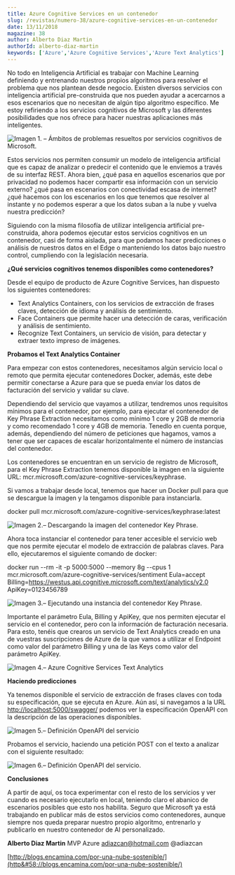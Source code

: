 ```yaml
---
title: Azure Cognitive Services en un contenedor
slug: /revistas/numero-38/azure-cognitive-services-en-un-contenedor
date: 13/11/2018
magazine: 38
author: Alberto Diaz Martin
authorId: alberto-diaz-martin
keywords: ['Azure','Azure Cognitive Services','Azure Text Analytics']
---
```






​No todo en Inteligencia Artificial es trabajar con Machine Learning definiendo y entrenando nuestros propios algoritmos para resolver el problema que nos plantean desde negocio. Existen diversos servicios con inteligencia artificial pre-construida que nos pueden ayudar a acercarnos a esos escenarios que no necesitan de algún tipo algoritmo específico. Me estoy refiriendo a los servicios cognitivos de Microsoft y las diferentes posibilidades que nos ofrece para hacer nuestras aplicaciones más inteligentes.

![Imagen 1. – Ámbitos de problemas resueltos por servicios cognitivos de Microsoft.](../../../images/numero38/azure-cognitive-services-en-un-contenedor/image1.png)

Estos servicios nos permiten consumir un modelo de inteligencia artificial que es capaz de analizar o predecir el contenido que le enviemos a través de su interfaz REST. Ahora bien, ¿qué pasa en aquellos escenarios que por privacidad no podemos hacer compartir esa información con un servicio externo? ¿qué pasa en escenarios con conectividad escasa de internet? ¿qué hacemos con los escenarios en los que tenemos que resolver al instante y no podemos esperar a que los datos suban a la nube y vuelva nuestra predicción?

Siguiendo con la misma filosofía de utilizar inteligencia artificial pre-construida, ahora podemos ejecutar estos servicios cognitivos en un contenedor, casi de forma aislada, para que podamos hacer predicciones o análisis de nuestros datos en el Edge o manteniendo los datos bajo nuestro control, cumpliendo con la legislación necesaria.

**¿Qué servicios cognitivos tenemos disponibles como contenedores?**

Desde el equipo de producto de Azure Cognitive Services, han dispuesto los siguientes contenedores:

- Text Analytics Containers, con los servicios de extracción de frases claves, detección de idioma y análisis de sentimiento.
- Face Containers que permite hacer una detección de caras, verificación y análisis de sentimiento.
- Recognize Text Containers, un servicio de visión, para detectar y extraer texto impreso de imágenes.


**Probamos el Text Analytics Container**

Para empezar con estos contenedores, necesitamos algún servicio local o remoto que permita ejecutar contenedores Docker, además, este debe permitir conectarse a Azure para que se pueda enviar los datos de facturación del servicio y validar su clave.

Dependiendo del servicio que vayamos a utilizar, tendremos unos requisitos mínimos para el contenedor, por ejemplo, para ejecutar el contenedor de Key Phrase Extraction necesitamos como mínimo 1 core y 2GB de memoria y como recomendado 1 core y 4GB de memoria. Tenedlo en cuenta porque, además, dependiendo del número de peticiones que hagamos, vamos a tener que ser capaces de escalar horizontalmente el número de instancias del contenedor.

Los contenedores se encuentran en un servicio de registro de Microsoft, para el Key Phrase Extraction tenemos disponible la imagen en la siguiente URL: mcr.microsoft.com/azure-cognitive-services/keyphrase.

Si vamos a trabajar desde local, tenemos que hacer un Docker pull para que se descargue la imagen y la tengamos disponible para instanciarla.

docker pull mcr.microsoft.com/azure-cognitive-services/keyphrase:latest

![Imagen 2.– Descargando la imagen del contenedor Key Phrase.](../../../images/numero38/azure-cognitive-services-en-un-contenedor/image2.png)

Ahora toca instanciar el contenedor para tener accesible el servicio web que nos permite ejecutar el modelo de extracción de palabras claves. Para ello, ejecutaremos el siguiente comando de docker:

docker run --rm -it -p 5000:5000 --memory 8g --cpus 1 mcr.microsoft.com/azure-cognitive-services/sentiment Eula=accept Billing=https://westus.api.cognitive.microsoft.com/text/analytics/v2.0 ApiKey=0123456789

![Imagen 3.– Ejecutando una instancia del contenedor Key Phrase.](../../../images/numero38/azure-cognitive-services-en-un-contenedor/image3.png)

Importante el parámetro Eula, Billing y ApiKey, que nos permiten ejecutar el servicio en el contenedor, pero con la información de facturación necesaria. Para esto, tenéis que crearos un servicio de Text Analytics creado en una de vuestras suscripciones de Azure de la que vamos a utilizar el Endpoint como valor del parámetro Billing y una de las Keys como valor del parámetro ApiKey.

![Imagen 4.– Azure Cognitive Services Text Analytics](../../../images/numero38/azure-cognitive-services-en-un-contenedor/image4.png)

**Haciendo predicciones**

Ya tenemos disponible el servicio de extracción de frases claves con toda su especificación, que se ejecuta en Azure. Aún así, si navegamos a la URL [http://localhost:5000/swagger/](http&#58;//localhost&#58;5000/swagger/) podemos ver la especificación OpenAPI con la descripción de las operaciones disponibles. ​

![Imagen 5.– Definición OpenAPI del servicio](../../../images/numero38/azure-cognitive-services-en-un-contenedor/image5.png)

Probamos el servicio, haciendo una petición POST con el texto a analizar con el siguiente resultado:

![Imagen 6.– Definición OpenAPI del servicio.](../../../images/numero38/azure-cognitive-services-en-un-contenedor/image6.png)

**Conclusiones**

A partir de aquí, os toca experimentar con el resto de los servicios y ver cuando es necesario ejecutarlo en local, teniendo claro el abanico de escenarios posibles que esto nos habilita. Seguro que Microsoft ya está trabajando en publicar más de estos servicios como contenedores, aunque siempre nos queda preparar nuestro propio algoritmo, entrenarlo y publicarlo en nuestro contenedor de AI personalizado.



**Alberto Diaz Martin**
 MVP Azure
 adiazcan@hotmail.com
 @adiazcan

[http://blogs.encamina.com/por-una-nube-sostenible/](http&#58;//blogs.encamina.com/por-una-nube-sostenible/)

